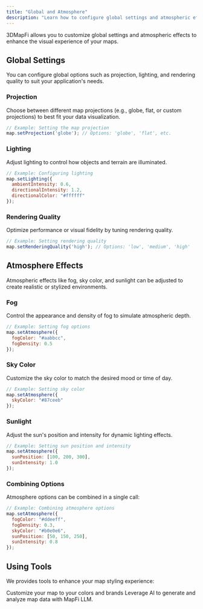 ```yaml
---
title: "Global and Atmosphere"
description: "Learn how to configure global settings and atmospheric effects in 3DMapFi."
---
```


3DMapFi allows you to customize global settings and atmospheric effects to enhance the visual experience of your maps.

## Global Settings

You can configure global options such as projection, lighting, and rendering quality to suit your application's needs.

### Projection

Choose between different map projections (e.g., globe, flat, or custom projections) to best fit your data visualization.

```js
// Example: Setting the map projection
map.setProjection('globe'); // Options: 'globe', 'flat', etc.
```

### Lighting

Adjust lighting to control how objects and terrain are illuminated.

```js
// Example: Configuring lighting
map.setLighting({
  ambientIntensity: 0.6,
  directionalIntensity: 1.2,
  directionalColor: "#ffffff"
});
```

### Rendering Quality

Optimize performance or visual fidelity by tuning rendering quality.

```js
// Example: Setting rendering quality
map.setRenderingQuality('high'); // Options: 'low', 'medium', 'high'
```

## Atmosphere Effects

Atmospheric effects like fog, sky color, and sunlight can be adjusted to create realistic or stylized environments.

### Fog

Control the appearance and density of fog to simulate atmospheric depth.

```js
// Example: Setting fog options
map.setAtmosphere({
  fogColor: "#aabbcc",
  fogDensity: 0.5
});
```

### Sky Color

Customize the sky color to match the desired mood or time of day.

```js
// Example: Setting sky color
map.setAtmosphere({
  skyColor: "#87ceeb"
});
```

### Sunlight

Adjust the sun's position and intensity for dynamic lighting effects.

```js
// Example: Setting sun position and intensity
map.setAtmosphere({
  sunPosition: [100, 200, 300],
  sunIntensity: 1.0
});
```

### Combining Options

Atmosphere options can be combined in a single call:

```js
// Example: Combining atmosphere options
map.setAtmosphere({
  fogColor: "#ddeeff",
  fogDensity: 0.3,
  skyColor: "#b0e0e6",
  sunPosition: [50, 150, 250],
  sunIntensity: 0.8
});
```

## Using Tools
We provides tools to enhance your map styling experience:

<CardGroup cols={2}>
  <Card
    title="Map Editor"
    icon="palette"
    href="/tools/map-editor"
  >
    Customize your map to your colors and brands
  </Card>
  <Card
    title="Map LLM"
    icon="brain"
    href="/tools/mapfi-llm">
    Leverage AI to generate and analyze map data with MapFi LLM.
  </Card>
</CardGroup>
